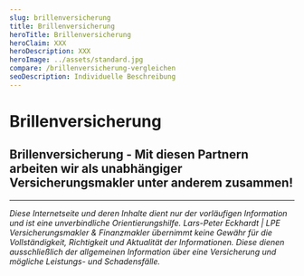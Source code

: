 ```yaml
---
slug: brillenversicherung
title: Brillenversicherung
heroTitle: Brillenversicherung
heroClaim: XXX
heroDescription: XXX
heroImage: ../assets/standard.jpg
compare: /brillenversicherung-vergleichen
seoDescription: Individuelle Beschreibung
---
```


<ProvenExpert />

# Brillenversicherung











<ContactAndCompareBox />
<ProvenExpert />

## Brillenversicherung - Mit diesen Partnern arbeiten wir als unabhängiger Versicherungsmakler unter anderem zusammen!

<InsurancesBox title='Krankenversicherungsgesellschaften'/>

---

_Diese Internetseite und deren Inhalte dient nur der vorläufigen Information und ist eine unverbindliche Orientierungshilfe. Lars-Peter Eckhardt | LPE Versicherungsmakler & Finanzmakler übernimmt keine Gewähr für die Vollständigkeit,
Richtigkeit und Aktualität der Informationen. Diese dienen ausschließlich der allgemeinen Information über eine Versicherung und mögliche Leistungs- und Schadensfälle._